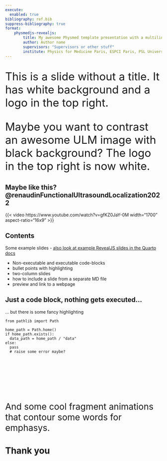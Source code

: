 ```yaml
---
execute: 
  enabled: true
bibliography: ref.bib
suppress-bibliography: true
format:
    physmedjs-revealjs:
        title: My awesome Physmed template presentation with a multiline title
        author: Author name
        supervisors: "Supervisors or other stuff"
        institute: Physics for Medicine Paris, ESPCI Paris, PSL University, Inserm U1273, CNRS UMR 8063
---
```


## {.center}

::: {style="font-size: 2.5em"}
This is a slide without a title. It has white background and a logo in the top right.
:::


## {.center background-color="#000"}

::: {style="font-size: 2.5em"}
Maybe you want to contrast an awesome ULM image with black background? The logo in the top right is now white.
:::

## Maybe like this? @renaudinFunctionalUltrasoundLocalization2022 {background-color="#000"}

::: {.r-stack}
{{< video https://www.youtube.com/watch?v=gfKZ0JaY-0M width="1700" aspect-ratio="16x9" >}}
:::

## Contents

Some example slides - [also look at example RevealJS slides in the Quarto docs](https://quarto.org/docs/presentations/revealjs/)

* Non-executable and executable code-blocks
* bullet points with highlighting 
* two-column slides 
* how to include a slide from a separate MD file
* preview and link to a webpage

## Just a code block, nothing gets executed...

... but there is some fancy highlighting

```.python
from pathlib import Path

home_path = Path.home()
if home_path.exists():
  data_path = home_path / "data"
else:
  pass
  # raise some error maybe?
```

::: {style="font-size: 2em"}
<p>&nbsp;</p>
<p>&nbsp;</p>
And some cool fragment animations <span class="fragment contour">that contour</span> some words for <span class="fragment contour">emphasys</span>.
:::

## {#final-slide .center background-image=_extensions/physmedjs/background_swirl.png background-color="#000"}

<h1>Thank you</h1>